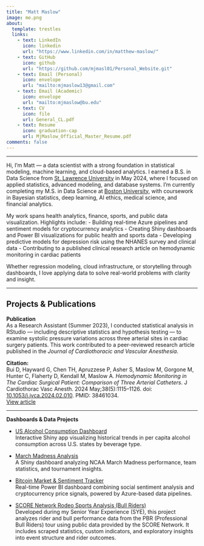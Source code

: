 ```yaml
---
title: "Matt Maslow"
image: me.png
about:
  template: trestles
  links:
    - text: LinkedIn
      icon: linkedin
      url: "https://www.linkedin.com/in/matthew-maslow/"
    - text: GitHub
      icon: github
      url: "https://github.com/mjmasl01/Personal_Website.git"
    - text: Email (Personal)
      icon: envelope
      url: "mailto:mjmaslow13@gmail.com"
    - text: Email (Academic)
      icon: envelope
      url: "mailto:mjmaslow@bu.edu"
    - text: CV
      icon: file
      url: General_CL.pdf
    - text: Resume
      icon: graduation-cap
      url: MjMaslow_Official_Master_Resume.pdf
comments: false
---
```


---

Hi, I'm Matt — a data scientist with a strong foundation in statistical modeling, machine learning, and cloud-based analytics. I earned a B.S. in Data Science from [St. Lawrence University](https://www.stlawu.edu/offices/math-computer-science-and-statistics){target="_blank"} in May 2024, where I focused on applied statistics, advanced modeling, and database systems. I’m currently completing my M.S. in Data Science at [Boston University](https://www.bu.edu/cds/), with coursework in Bayesian statistics, deep learning, AI ethics, medical science, and financial analytics.

My work spans health analytics, finance, sports, and public data visualization. Highlights include:
- Building real-time Azure pipelines and sentiment models for cryptocurrency analytics
- Creating Shiny dashboards and Power BI visualizations for public health and sports data
- Developing predictive models for depression risk using the NHANES survey and clinical data
- Contributing to a published clinical research article on hemodynamic monitoring in cardiac patients

Whether regression modeling, cloud infrastructure, or storytelling through dashboards, I love applying data to solve real-world problems with clarity and insight.

---

## Projects & Publications

**Publication**  
As a Research Assistant (Summer 2023), I conducted statistical analysis in RStudio — including descriptive statistics and hypothesis testing — to examine systolic pressure variations across three arterial sites in cardiac surgery patients. This work contributed to a peer-reviewed research article published in the *Journal of Cardiothoracic and Vascular Anesthesia*.

**Citation:**  
Bui D, Hayward G, Chen TH, Apruzzese P, Asher S, Maslow M, Gorgone M, Hunter C, Flaherty D, Kendall M, Maslow A. *Hemodynamic Monitoring in The Cardiac Surgical Patient: Comparison of Three Arterial Catheters.* J Cardiothorac Vasc Anesth. 2024 May;38(5):1115–1126. doi: [10.1053/j.jvca.2024.02.010](https://doi.org/10.1053/j.jvca.2024.02.010). PMID: 38461034.  
[View article](https://authors.elsevier.com/c/1ikJf_NyRSCPHg){target="_blank"}

---

**Dashboards & Data Projects**

- [US Alcohol Consumption Dashboard](https://mjmasl01.shinyapps.io/us_alcohol_consumption/){target="_blank"}  
  Interactive Shiny app visualizing historical trends in per capita alcohol consumption across U.S. states by beverage type.

- [March Madness Analysis](https://mjmasl01.shinyapps.io/Data343_March_Madness_Analysis/){target="_blank"}  
  A Shiny dashboard analyzing NCAA March Madness performance, team statistics, and tournament insights.

- [Bitcoin Market & Sentiment Tracker](https://app.powerbi.com/view?r=eyJrIjoiY2JiZWM1MGItNzY1Ny00NWJiLWI4Y2EtZjE2ZWExNzFiZWY0IiwidCI6ImQ1N2QzMmNjLWMxMjEtNDg4Zi1iMDdiLWRmZTcwNTY4MGM3MSIsImMiOjN9){target="_blank"}  
  Real-time Power BI dashboard combining social sentiment analysis and cryptocurrency price signals, powered by Azure-based data pipelines.

- [SCORE Network Rodeo Sports Analysis (Bull Riders)](https://data.scorenetwork.org/rodeo_sports/bullriders_n_bulls_pbr_tpd_2023.html){target="_blank"}  
  Developed during my Senior Year Experience (SYE), this project analyzes rider and bull performance data from the PBR (Professional Bull Riders) tour using public data provided by the SCORE Network. It includes scraped statistics, custom indicators, and exploratory insights into event structure and rider outcomes.


